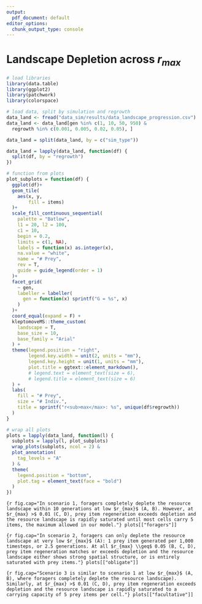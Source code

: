 ```yaml
---
output:
  pdf_document: default
editor_options:
  chunk_output_type: console
---
```


# Landscape Depletion across $r_{max}$

```r
# load libraries
library(data.table)
library(ggplot2)
library(patchwork)
library(colorspace)
```

```r
# load data, split by simulation and regrowth
data_land <- fread("data_sim/results/data_landscape_progression.csv")
data_land <- data_land[gen %in% c(1, 10, 50, 950) & 
  regrowth %in% c(0.001, 0.005, 0.02, 0.05), ]

data_land = split(data_land, by = c("sim_type"))

data_land = lapply(data_land, function(df) {
  split(df, by = "regrowth")
})
```

```r
# function from plots
plot_subplots = function(df) {
  ggplot(df)+
  geom_tile(
    aes(x, y,
        fill = items)
  )+
  scale_fill_continuous_sequential(
    palette = "Batlow",
    l1 = 20, l2 = 100,
    c1 = 10,
    begin = 0.2,
    limits = c(1, NA),
    labels = function(x) as.integer(x),
    na.value = "white",
    name = "# Prey",
    rev = T,
    guide = guide_legend(order = 1)
  )+
  facet_grid(
    ~ gen,
    labeller = labeller(
      gen = function(x) sprintf("G = %s", x)
    )
  )+
  coord_equal(expand = F) +
  kleptomoveMS::theme_custom(
    landscape = T, 
    base_size = 10,
    base_family = "Arial"
  ) +
  theme(legend.position = "right",
        legend.key.width = unit(2, units = "mm"),
        legend.key.height = unit(1, units = "mm"),
        plot.title = ggtext::element_markdown(),
        # legend.text = element_text(size = 6),
        # legend.title = element_text(size = 6)
  ) +
  labs(
    fill = "# Prey", 
    size = "# Indiv.",
    title = sprintf("r<sub>max</max>: %s", unique(df$regrowth))
  )
}
```


```r
# wrap all plots
plots = lapply(data_land, function(l) {
  subplots = lapply(l, plot_subplots)
  wrap_plots(subplots, ncol = 2) &
  plot_annotation(
    tag_levels = "A"
  ) &
  theme(
    legend.position = "bottom",
    plot.tag = element_text(face = "bold")
  ) 
})
```

```{r fig.cap="In scenario 1, foragers completely deplete the resource landscape within 10 generations at low $r_{max}$ (A, B). However, at $r_{max} >$ 0.01 (C, D), prey item regeneration exceeds depletion and the resource landscape is rapidly saturated until most cells carry 5 items, the maximum allowed in our model."}
plots[["foragers"]]
```

```{r fig.cap="In scenario 2, foragers can only deplete the resource landscape at very low $r_{max}$ (A): 1 prey item generated per 1,000 timesteps, or 2.5 generations. At all $r_{max} \\geq$ 0.05 (B, C, D), prey item regeneration matches or exceeds depletion and the resource landscape either shows strong spatial structure, or is entirely saturated with prey items."}
plots[["obligate"]]
```

```{r fig.cap="Scenario 3 is similar to scenario 1 at low $r_{max}$ (A, B), where foragers completely deplete the resource landscape). Similarly, at $r_{max} >$ 0.01 (C, D), prey item regeneration exceeds depletion and the resource landscape is rapidly saturated to a carrying capacity of 5 prey items per cell."}
plots[["facultative"]]
```
